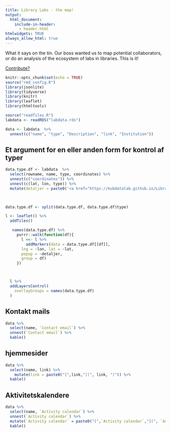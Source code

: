 ```yaml
---
title: Library Labs - the map!
output: 
  html_document: 
    include-in-header:
      - header.html
htmlwidgets: TRUE
always_allow_html: true
---
```


What it says on the tin. Our boss wanted us to map potential collaborators, 
or do an analysis of the ecosystem of labs in libraries. This is it!

[Contribute?](contribute.html)


```r
knitr::opts_chunk$set(echo = TRUE)
source("rmd_config.R")
library(jsonlite)
library(tidyverse)
library(knitr)
library(leaflet)
library(htmltools)
```




```r
source("readfiles.R")
labdata <- readRDS("labdata.rds")
```

```r
data <- labdata  %>% 
  unnest(c("name", "type", "Description", "link", "Institution"))
```

## Et argument for en eller anden form for kontrol af typer



```r
data.type.df <- labdata  %>% 
  select(rowname, name, type, coordinates) %>% 
  unnest(c("coordinates")) %>% 
  unnest(c(lat, lon, type)) %>% 
  mutate(detaljer = paste0('<a href="https://kubdatalab.github.io/Library-labs/listing.html#', rowname, '">', name, '</a>' ))
  


data.type.df <- split(data.type.df, data.type.df$type)

l <- leaflet() %>% 
  addTiles()

   names(data.type.df) %>% 
     purrr::walk(function(df){
       l <<- l %>% 
         addMarkers(data = data.type.df[[df]],
       lng = ~lon, lat = ~lat,
       popup = ~detaljer,
       group = df)
     })



  l %>% 
  addLayersControl(
    overlayGroups = names(data.type.df)
  )
```


## Kontakt mails

```r
data %>% 
  select(name, `Contact email`) %>% 
  unnest(`Contact email`) %>% 
  kable()

```
## hjemmesider

```r
data %>% 
  select(name, link) %>% 
    mutate(link = paste0("[",link,"](", link, ")")) %>% 
  kable()
```

## Aktivitetskalendere

```r
data %>% 
  select(name, `Activity calendar`) %>% 
  unnest(`Activity calendar`) %>% 
  mutate(`Activity calendar` = paste0("[",`Activity calendar`,"](", `Activity calendar`, ")")) %>% 
  kable()
```

